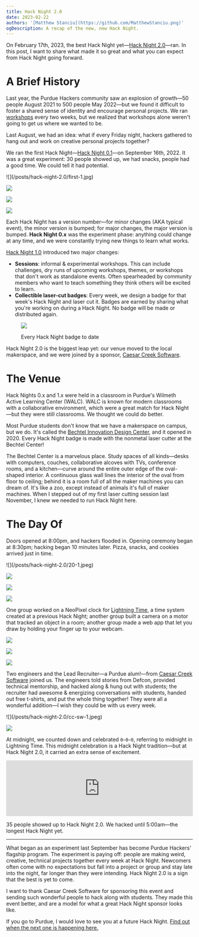 ```yaml
---
title: Hack Night 2.0
date: 2023-02-22
authors: '[Matthew Stanciu](https://github.com/MatthewStanciu.png)'
ogDescription: A recap of the new, new Hack Night.
---
```


On February 17th, 2023, the best Hack Night yet—[Hack Night 2.0](https://events.purduehackers.com/hack-night-20)—ran. In this post, I want to share what made it so great and what you can expect from Hack Night going forward.

# A Brief History

Last year, the Purdue Hackers community saw an explosion of growth—50 people August 2021 to 500 people May 2022—but we found it difficult to foster a shared sense of identity and encourage personal projects. We ran [workshops](https://events.purduehackers.com/sound-galaxy) every two weeks, but we realized that workshops alone weren't going to get us where we wanted to be.

Last August, we had an idea: what if every Friday night, hackers gathered to hang out and work on creative personal projects together?

We ran the first Hack Night—[Hack Night 0.1](https://events.purduehackers.com/hack-night-01)—on September 16th, 2022. It was a great experiment: 30 people showed up, we had snacks, people had a good time. We could tell it had potential.

<div className="grid grid-cols-2 gap-2">
  ![](/posts/hack-night-2.0/first-1.jpg)

![](/posts/hack-night-2.0/first-2.jpg)

![](/posts/hack-night-2.0/first-3.jpg)

![](/posts/hack-night-2.0/first-4.jpg)

</div>

Each Hack Night has a version number—for minor changes (AKA typical event), the minor version is bumped; for major changes, the major version is bumped. **Hack Night 0.x** was the experiment phase: anything could change at any time, and we were constantly trying new things to learn what works.

[Hack Night 1.0](https://blog.purduehackers.com/posts/hack-night-1point0) introduced two major changes:

- **Sessions**: informal & experimental workshops. This can include challenges, dry runs of upcoming workshops, themes, or workshops that don't work as standalone events. Often spearheaded by community members who want to teach something they think others will be excited to learn.
- **Collectible laser-cut badges**: Every week, we design a badge for that week's Hack Night and laser cut it. Badges are earned by sharing what you're working on during a Hack Night. No badge will be made or distributed again.

<figure className="text-sm text-center font-main mx-auto">

![](/posts/hack-night-2.0/badges.jpg)

<figcaption>Every Hack Night badge to date</figcaption>
</figure>

Hack Night 2.0 is the biggest leap yet: our venue moved to the local makerspace, and we were joined by a sponsor, [Caesar Creek Software](https://cc-sw.com).

# The Venue

Hack Nights 0.x and 1.x were held in a classroom in Purdue's Wilmeth Active Learning Center (WALC). WALC is known for modern classrooms with a collaborative environment, which were a great match for Hack Night—but they were still classrooms. We thought we could do better.

Most Purdue students don't know that we have a makerspace on campus, but we do. It's called the [Bechtel Innovation Design Center](https://www.purdue.edu/bidc/), and it opened in 2020. Every Hack Night badge is made with the nonmetal laser cutter at the Bechtel Center!

The Bechtel Center is a marvelous place. Study spaces of all kinds—desks with computers, couches, collaborative alcoves with TVs, conference rooms, and a kitchen—curve around the entire outer edge of the oval-shaped interior. A continuous glass wall lines the interior of the oval from floor to ceiling; behind it is a room full of all the maker machines you can dream of. It's like a zoo, except instead of animals it's full of maker machines. When I stepped out of my first laser cutting session last November, I knew we needed to run Hack Night here.

# The Day Of

Doors opened at 8:00pm, and hackers flooded in. Opening ceremony began at 8:30pm; hacking began 10 minutes later. Pizza, snacks, and cookies arrived just in time.

<div className="grid grid-cols-2 gap-2">
  ![](/posts/hack-night-2.0/20-1.jpeg)

![](/posts/hack-night-2.0/20-2.jpeg)

![](/posts/hack-night-2.0/20-3.jpeg)

![](/posts/hack-night-2.0/3-grid-1.jpeg)

</div>

One group worked on a NeoPixel clock for [Lightning Time](https://blog.purduehackers.com/posts/lightning-time), a time system created at a previous Hack Night; another group built a camera on a motor that tracked an object in a room; another group made a web app that let you draw by holding your finger up to your webcam.

<div className="grid grid-rows-2 grid-cols-2 gap-2 mx-auto">

<div className="row-span-2">

![](/posts/hack-night-2.0/lightning-clock.jpeg)

</div>

![](/posts/hack-night-2.0/20-4.jpeg)

![](/posts/hack-night-2.0/3-grid-2.jpeg)

</div>

Two engineers and the Lead Recruiter—a Purdue alum!—from [Caesar Creek Software](https://cc-sw.com) joined us. The engineers told stories from Defcon, provided technical mentorship, and hacked along & hung out with students; the recruiter had awesome & energizing conversations with students, handed out free t-shirts, and put the whole thing together! They were all a wonderful addition—I wish they could be with us every week.

<div className="grid grid-cols-2 gap-2">
  ![](/posts/hack-night-2.0/cc-sw-1.jpeg)

![](/posts/hack-night-2.0/cc-sw-2.jpeg)

</div>

At midnight, we counted down and celebrated `0~0~0`, referring to midnight in Lightning Time. This midnight celebration is a Hack Night tradition—but at Hack Night 2.0, it carried an extra sense of excitement.

<iframe
  className="rounded-lg mx-auto h-64 sm:h-96"
  frameBorder="0"
  allowFullScreen="1"
  allow="accelerometer; autoplay"
  title="Celebrating 0~0~0 at Hack Night 2.0 | Purdue Hackers"
  width="100%"
  src="https://www.youtube.com/embed/iOTNc4vM3T0"
></iframe>

35 people showed up to Hack Night 2.0. We hacked until 5:00am—the longest Hack Night yet.

---

What began as an experiment last September has become Purdue Hackers' flagship program. The experiment is paying off: people are making weird, creative, technical projects together every week at Hack Night. Newcomers often come with no expectations but fall into a project or group and stay late into the night, far longer than they were intending. Hack Night 2.0 is a sign that the best is yet to come.

I want to thank Caesar Creek Software for sponsoring this event and sending such wonderful people to hack along with students. They made this event better, and are a model for what a great Hack Night sponsor looks like.

If you go to Purdue, I would love to see you at a future Hack Night. [Find out when the next one is happening here.](https://events.purduehackers.com)
